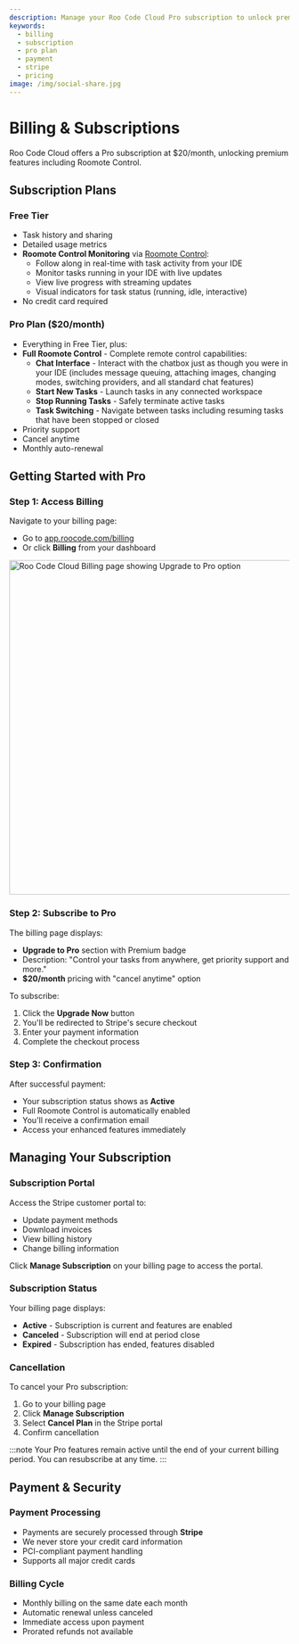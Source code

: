 ```yaml
---
description: Manage your Roo Code Cloud Pro subscription to unlock premium features including Roomote Control for remote task management.
keywords:
  - billing
  - subscription
  - pro plan
  - payment
  - stripe
  - pricing
image: /img/social-share.jpg
---
```



# Billing & Subscriptions

Roo Code Cloud offers a Pro subscription at $20/month, unlocking premium features including Roomote Control.

## Subscription Plans

### Free Tier
- Task history and sharing
- Detailed usage metrics
- **Roomote Control Monitoring** via [Roomote Control](/roo-code-cloud/roomote-control):
  - Follow along in real-time with task activity from your IDE
  - Monitor tasks running in your IDE with live updates
  - View live progress with streaming updates
  - Visual indicators for task status (running, idle, interactive)
- No credit card required

### Pro Plan ($20/month)
- Everything in Free Tier, plus:
- **Full Roomote Control** - Complete remote control capabilities:
  - **Chat Interface** - Interact with the chatbox just as though you were in your IDE (includes message queuing, attaching images, changing modes, switching providers, and all standard chat features)
  - **Start New Tasks** - Launch tasks in any connected workspace
  - **Stop Running Tasks** - Safely terminate active tasks
  - **Task Switching** - Navigate between tasks including resuming tasks that have been stopped or closed
- Priority support
- Cancel anytime
- Monthly auto-renewal


## Getting Started with Pro

### Step 1: Access Billing

Navigate to your billing page:
- Go to [app.roocode.com/billing](https://app.roocode.com/billing)
- Or click **Billing** from your dashboard

<img src="/img/billing-subscriptions/billing-subscriptions.png" alt="Roo Code Cloud Billing page showing Upgrade to Pro option" width="600" />

### Step 2: Subscribe to Pro

The billing page displays:
- **Upgrade to Pro** section with Premium badge
- Description: "Control your tasks from anywhere, get priority support and more."
- **$20/month** pricing with "cancel anytime" option

To subscribe:
1. Click the **Upgrade Now** button
2. You'll be redirected to Stripe's secure checkout
3. Enter your payment information
4. Complete the checkout process

### Step 3: Confirmation

After successful payment:
- Your subscription status shows as **Active**
- Full Roomote Control is automatically enabled
- You'll receive a confirmation email
- Access your enhanced features immediately

## Managing Your Subscription

### Subscription Portal

Access the Stripe customer portal to:
- Update payment methods
- Download invoices
- View billing history
- Change billing information

Click **Manage Subscription** on your billing page to access the portal.

### Subscription Status

Your billing page displays:
- **Active** - Subscription is current and features are enabled
- **Canceled** - Subscription will end at period close
- **Expired** - Subscription has ended, features disabled

### Cancellation

To cancel your Pro subscription:

1. Go to your billing page
2. Click **Manage Subscription**
3. Select **Cancel Plan** in the Stripe portal
4. Confirm cancellation

:::note
Your Pro features remain active until the end of your current billing period. You can resubscribe at any time.
:::

## Payment & Security

### Payment Processing
- Payments are securely processed through **Stripe**
- We never store your credit card information
- PCI-compliant payment handling
- Supports all major credit cards

### Billing Cycle
- Monthly billing on the same date each month
- Automatic renewal unless canceled
- Immediate access upon payment
- Prorated refunds not available
